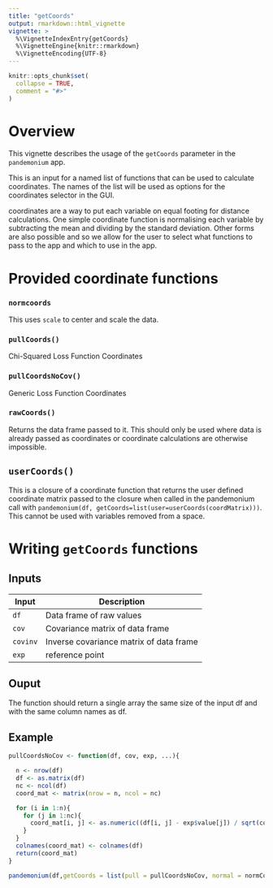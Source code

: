 ```yaml
---
title: "getCoords"
output: rmarkdown::html_vignette
vignette: >
  %\VignetteIndexEntry{getCoords}
  %\VignetteEngine{knitr::rmarkdown}
  %\VignetteEncoding{UTF-8}
---
```


```r
knitr::opts_chunk$set(
  collapse = TRUE,
  comment = "#>"
)
```

# Overview
This vignette describes the usage of the `getCoords` parameter in the `pandemonium` app.

This is an input for a named list of functions that can be used to calculate coordinates. The names of the list will be used as options for the coordinates selector in the GUI. 

coordinates are a way to put each variable on equal footing for distance calculations. One simple coordinate function is normalising each variable by subtracting the mean and dividing by the standard deviation. Other forms are also possible and so we allow for the user to select what functions to pass to the app and which to use in the app.

# Provided coordinate functions

### `normcoords`

This uses `scale` to center and scale the data.

### `pullCoords()`

Chi-Squared Loss Function Coordinates

### `pullCoordsNoCov()`

Generic Loss Function Coordinates

### `rawCoords()`

Returns the data frame passed to it. This should only be used where data is already passed as coordinates or coordinate calculations are otherwise impossible.

## `userCoords()`

This is a closure of a coordinate function that returns the user defined coordinate matrix passed to the closure when called in the pandemonium call with `pandemonium(df, getCoords=list(user=userCoords(coordMatrix)))`. This cannot be used with variables removed from a space.

# Writing `getCoords` functions

## Inputs

| Input | Description |
|------|-------------------------------------|
| `df` | Data frame of raw values |
| `cov` | Covariance matrix of data frame |
| `covinv` | Inverse covariance matrix of data frame |
| `exp` | reference point | 

## Ouput

The function should return a single array the same size of the input df and with the same column names as df.

## Example

```r
pullCoordsNoCov <- function(df, cov, exp, ...){

  n <- nrow(df)
  df <- as.matrix(df)
  nc <- ncol(df)
  coord_mat <- matrix(nrow = n, ncol = nc)

  for (i in 1:n){
    for (j in 1:nc){
      coord_mat[i, j] <- as.numeric((df[i, j] - exp$value[j]) / sqrt(cov[j, j]))
    }
  }
  colnames(coord_mat) <- colnames(df)
  return(coord_mat)
}

pandemonium(df,getCoords = list(pull = pullCoordsNoCov, normal = normCoords))

```



